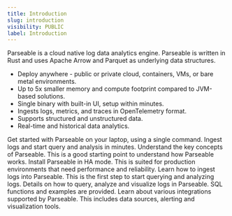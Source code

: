 ```yaml
---
title: Introduction
slug: introduction
visibility: PUBLIC
label: Introduction
---
```


Parseable is a cloud native log data analytics engine. Parseable is written in Rust and uses Apache Arrow and Parquet as underlying data structures.

- Deploy anywhere - public or private cloud, containers, VMs, or bare metal environments.
- Up to 5x smaller memory and compute footprint compared to JVM-based solutions.
- Single binary with built-in UI, setup within minutes.
- Ingests logs, metrics, and traces in OpenTelemetry format.
- Supports structured and unstructured data.
- Real-time and historical data analytics.

<CardGroup cols={3}>
  <Card title="Getting Started" href="/docs-beta/default-guide/get-started">
    Get started with Parseable on your laptop, using a single command. Ingest logs and start query and analysis in minutes.
  </Card>
  <Card title="Key Concepts" href="/docs-beta/default-guide/key-concepts">
    Understand the key concepts of Parseable. This is a good starting point to understand how Parseable works.
  </Card>
  <Card title="Distributed installation" href="/docs-beta/default-guide/installation/distributed">
    Install Parseable in HA mode. This is suited for production environments that need performance and reliability.
  </Card>
  <Card title="Log Ingestion" href="/docs-beta/default-guide/log-ingestion">
    Learn how to ingest logs into Parseable. This is the first step to start querying and analyzing logs.
  </Card>
  <Card title="Query and Analysis" href="/docs-beta/default-guide/key-concepts/query">
    Details on how to query, analyze and visualize logs in Parseable. SQL functions and examples are provided.
  </Card>
  <Card title="Integrations" href="/docs-beta/default-guide/integrations">
    Learn about various integrations supported by Parseable. This includes data sources, alerting and visualization tools.
  </Card>
</CardGroup>
